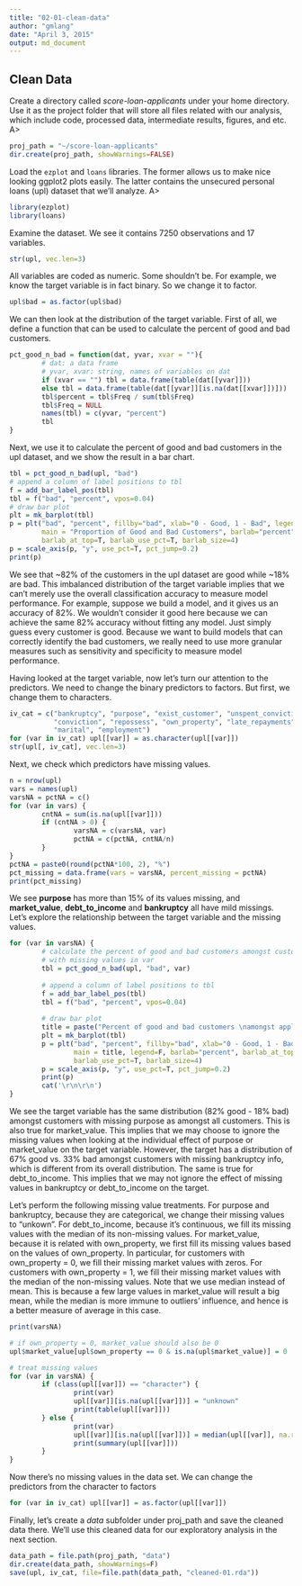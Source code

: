 ```yaml
---
title: "02-01-clean-data"
author: "gmlang"
date: "April 3, 2015"
output: md_document
---
```


## Clean Data

Create a directory called *score-loan-applicants* under your home directory. Use it as the project folder that will store all files related with our analysis, which include code, processed data, intermediate results, figures, and etc.
A>
```r
proj_path = "~/score-loan-applicants"
dir.create(proj_path, showWarnings=FALSE)
```

Load the `ezplot` and `loans` libraries. The former allows us to make nice looking ggplot2 plots easily. The latter contains the unsecured personal loans (upl) dataset that we'll analyze. 
A>
```r
library(ezplot)
library(loans)
```

Examine the dataset. We see it contains 7250 observations and 17 variables.
```r
str(upl, vec.len=3)
```

All variables are coded as numeric. Some shouldn't be. For example, we know the target variable is in fact binary. So we change it to factor.
```r
upl$bad = as.factor(upl$bad)
```

We can then look at the distribution of the target variable. First of all, we define a function that can be used to calculate the percent of good and bad customers.
```r
pct_good_n_bad = function(dat, yvar, xvar = ""){
        # dat: a data frame
        # yvar, xvar: string, names of variables on dat
        if (xvar == "") tbl = data.frame(table(dat[[yvar]]))
        else tbl = data.frame(table(dat[[yvar]][is.na(dat[[xvar]])]))
        tbl$percent = tbl$Freq / sum(tbl$Freq)
        tbl$Freq = NULL
        names(tbl) = c(yvar, "percent") 
        tbl
}
```

Next, we use it to calculate the percent of good and bad customers in the upl dataset, and we show the result in a bar chart.
```r
tbl = pct_good_n_bad(upl, "bad")
# append a column of label positions to tbl
f = add_bar_label_pos(tbl)
tbl = f("bad", "percent", vpos=0.04)
# draw bar plot
plt = mk_barplot(tbl)
p = plt("bad", "percent", fillby="bad", xlab="0 - Good, 1 - Bad", legend=F,
        main = "Proportion of Good and Bad Customers", barlab="percent",
        barlab_at_top=T, barlab_use_pct=T, barlab_size=4)
p = scale_axis(p, "y", use_pct=T, pct_jump=0.2)
print(p)
```

We see that ~82% of the customers in the upl dataset are good while ~18% are bad. This imbalanced distribution of the target variable implies that we can't merely use the overall classification accuracy to measure model performance. For example, suppose we build a model, and it gives us an accuracy of 82%. We wouldn't consider it good here because we can achieve the same 82% accuracy without fitting any model. Just simply guess every customer is good. Because we want to build models that can correctly identify the bad customers, we really need to use more granular measures such as sensitivity and specificity to measure model performance. 

Having looked at the target variable, now let's turn our attention to the predictors. We need to change the binary predictors to factors. But first, we change them to characters.
```r
iv_cat = c("bankruptcy", "purpose", "exist_customer", "unspent_convictions", 
           "conviction", "repossess", "own_property", "late_repayments", 
           "marital", "employment")
for (var in iv_cat) upl[[var]] = as.character(upl[[var]])
str(upl[, iv_cat], vec.len=3)
```

Next, we check which predictors have missing values.
```r
n = nrow(upl)
vars = names(upl)
varsNA = pctNA = c()
for (var in vars) {
        cntNA = sum(is.na(upl[[var]]))
        if (cntNA > 0) {
                varsNA = c(varsNA, var)
                pctNA = c(pctNA, cntNA/n)
        }
}
pctNA = paste0(round(pctNA*100, 2), "%")
pct_missing = data.frame(vars = varsNA, percent_missing = pctNA)
print(pct_missing)
```

We see **purpose** has more than 15% of its values missing, and **market_value**, **debt_to_income** and **bankruptcy** all have mild missings. Let's explore the relationship between the target variable and the missing values.

```r
for (var in varsNA) {
        # calculate the percent of good and bad customers amongst customers
        # with missing values in var
        tbl = pct_good_n_bad(upl, "bad", var)
        
        # append a column of label positions to tbl
        f = add_bar_label_pos(tbl)
        tbl = f("bad", "percent", vpos=0.04)
        
        # draw bar plot
        title = paste("Percent of good and bad customers \namongst applicants with missing values for", var)
        plt = mk_barplot(tbl)
        p = plt("bad", "percent", fillby="bad", xlab="0 - Good, 1 - Bad", 
                main = title, legend=F, barlab="percent", barlab_at_top=T,
                barlab_use_pct=T, barlab_size=4)
        p = scale_axis(p, "y", use_pct=T, pct_jump=0.2)
        print(p)
        cat('\r\n\r\n')
}
```

We see the target variable has the same distribution (82% good - 18% bad) amongst customers with missing purpose as amongst all customers. This is also true for market_value. This implies that we may choose to ignore the missing values when looking at the individual effect of purpose or market_value on the target variable. However, the target has a distribution of 67% good vs. 33% bad amongst customers with missing bankruptcy info, which is different from its overall distribution. The same is true for debt_to_income. This implies that we may not ignore the effect of missing values in bankruptcy or debt_to_income on the target.

Let's perform the following missing value treatments. For purpose and bankruptcy, because they are categorical, we change their missing values to "unkown". For debt_to_income, because it's continuous, we fill its missing values with the median of its non-missing values. For market_value, because it is related with own_property, we first fill its missing values based on the values of own_property. In particular, for customers with own_property = 0, we fill their missing market values with zeros. For customers with own_property = 1, we fill their missing market values with the median of the non-missing values. Note that we use median instead of mean. This is because a few large values in market_value will result a big mean, while the median is more immune to outliers' influence, and hence is a better measure of average in this case.
```r
print(varsNA)

# if own_property = 0, market_value should also be 0
upl$market_value[upl$own_property == 0 & is.na(upl$market_value)] = 0

# treat missing values
for (var in varsNA) {
        if (class(upl[[var]]) == "character") {
                print(var)
                upl[[var]][is.na(upl[[var]])] = "unknown"
                print(table(upl[[var]]))
        } else {
                print(var)
                upl[[var]][is.na(upl[[var]])] = median(upl[[var]], na.rm=T)                
                print(summary(upl[[var]]))
        }
}
```

Now there's no missing values in the data set. We can change the predictors from the character to factors
```r
for (var in iv_cat) upl[[var]] = as.factor(upl[[var]])
```

Finally, let's create a *data* subfolder under proj_path and save the cleaned data there. We'll use this cleaned data for our exploratory analysis in the next section.  
```r
data_path = file.path(proj_path, "data")
dir.create(data_path, showWarnings=F)
save(upl, iv_cat, file=file.path(data_path, "cleaned-01.rda"))
```

